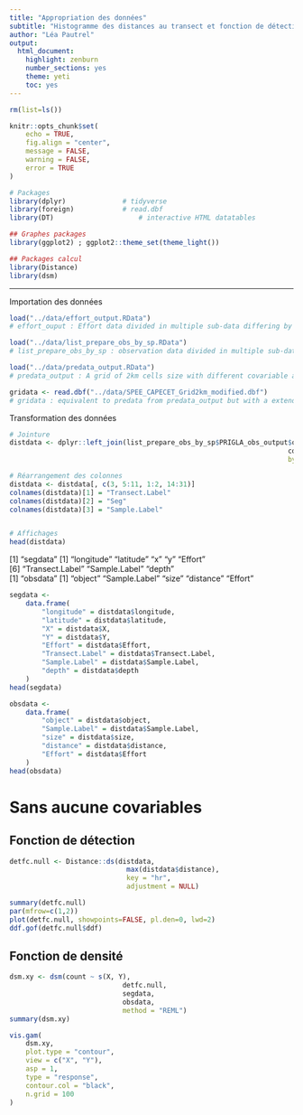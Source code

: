 ```yaml
---
title: "Appropriation des données"
subtitle: "Histogramme des distances au transect et fonction de détection"
author: "Léa Pautrel"
output:
  html_document:
    highlight: zenburn
    number_sections: yes
    theme: yeti
    toc: yes
---
```


```r
rm(list=ls())

knitr::opts_chunk$set(
	echo = TRUE,
	fig.align = "center",
	message = FALSE,
	warning = FALSE,
	error = TRUE
)

# Packages
library(dplyr)				# tidyverse
library(foreign)			# read.dbf
library(DT)						# interactive HTML datatables

## Graphes packages
library(ggplot2) ; ggplot2::theme_set(theme_light())

## Packages calcul
library(Distance)
library(dsm)
```


------------------------------------

Importation des données

```r
load("../data/effort_output.RData")
# effort_ouput : Effort data divided in multiple sub-data differing by their scale of study.

load("../data/list_prepare_obs_by_sp.RData")
# list_prepare_obs_by_sp : observation data divided in multiple sub-data differing by their scale of study.

load("../data/predata_output.RData")
# predata_output : A grid of 2km cells size with different covariable associated around the observation.

gridata <- read.dbf("../data/SPEE_CAPECET_Grid2km_modified.dbf")
# gridata : equivalent to predata from predata_output but with a extended surface
```

Transformation des données

```r
# Jointure
distdata <- dplyr::left_join(list_prepare_obs_by_sp$PRIGLA_obs_output$obsdata, 
																	 cov_segment <- predata_output$segdata,
																	 by = "Seg")

# Réarrangement des colonnes
distdata <- distdata[, c(3, 5:11, 1:2, 14:31)]
colnames(distdata)[1] = "Transect.Label"
colnames(distdata)[2] = "Seg"
colnames(distdata)[3] = "Sample.Label"


# Affichages
head(distdata)
```

[1] "segdata"
[1] "longitude"      "latitude"       "x"              "y"              "Effort"        
[6] "Transect.Label" "Sample.Label"   "depth"         
[1] "obsdata"
[1] "object"       "Sample.Label" "size"         "distance"     "Effort"      

```r
segdata <-
	data.frame(
		"longitude" = distdata$longitude,
		"latitude" = distdata$latitude,
		"X" = distdata$X,
		"Y" = distdata$Y,
		"Effort" = distdata$Effort,
		"Transect.Label" = distdata$Transect.Label,
		"Sample.Label" = distdata$Sample.Label,
		"depth" = distdata$depth
	)
head(segdata)

obsdata <-
	data.frame(
		"object" = distdata$object,
		"Sample.Label" = distdata$Sample.Label,
		"size" = distdata$size,
		"distance" = distdata$distance,
		"Effort" = distdata$Effort
	)
head(obsdata)
```


# Sans aucune covariables

## Fonction de détection
```r
detfc.null <- Distance::ds(distdata,
							 max(distdata$distance),
							 key = "hr",
							 adjustment = NULL)
```


```r
summary(detfc.null)
par(mfrow=c(1,2))
plot(detfc.null, showpoints=FALSE, pl.den=0, lwd=2)
ddf.gof(detfc.null$ddf)
```

## Fonction de densité

```r
dsm.xy <- dsm(count ~ s(X, Y), 
							detfc.null,
							segdata,
							obsdata,
							method = "REML")
summary(dsm.xy)
```

```r
vis.gam(
	dsm.xy,
	plot.type = "contour",
	view = c("X", "Y"),
	asp = 1,
	type = "response",
	contour.col = "black",
	n.grid = 100
)
```


